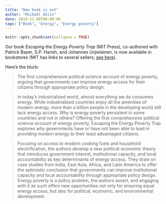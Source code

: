 ```yaml
---
title: "New book is out"
author: "Michaël Aklin"
date: 2018-11-08T00:00:00
tags: ["Book", "Energy", "Energy poverty"]
---
```


```r
knitr::opts_chunk$set(collapse = TRUE)
```

Our book _Escaping the Energy Poverty Trap_ (MIT Press), co-authored with Patrick Bayer, S.P. Harish, and Johannes Urpelainen, is now available in bookstores (MIT has links to several sellers; [see here](https://mitpress.mit.edu/books/escaping-energy-poverty-trap)). 

Here's the blurb:

> The first comprehensive political science account of energy poverty, arguing that governments can improve energy access for their citizens through appropriate policy design.

> In today's industrialized world, almost everything we do consumes energy. While industrialized countries enjoy all the amenities of modern energy, more than a billion people in the developing world still lack energy access. Why is energy poverty persistent in some countries and not in others? Offering the first comprehensive political science account of energy poverty, Escaping the Energy Poverty Trap explores why governments have or have not been able to lead in providing modern energy to their least advantaged citizens.

> Focusing on access to modern cooking fuels and household electrification, the authors develop a new political-economic theory that introduces government interest, institutional capacity, and local accountability as key determinants of energy access. They draw on case studies from India, East Asia, Africa, and Latin America to offer the optimistic conclusion that governments can improve institutional capacity and local accountability through appropriate policy design. Energy poverty is a policy problem, the authors assert, and engaging with it as such offers new opportunities not only for ensuring equal energy access, but also for political, economic, and environmental development.

